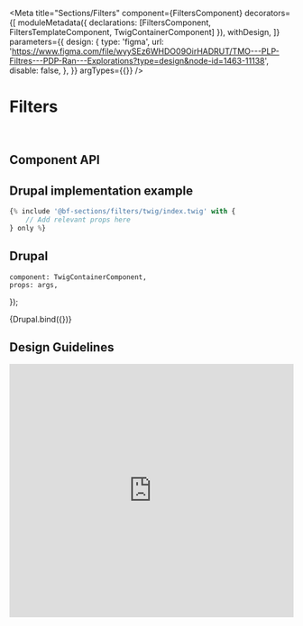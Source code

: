 
<Meta
    title="Sections/Filters"
    component={FiltersComponent}
    decorators={[
        moduleMetadata({ declarations: [FiltersComponent, FiltersTemplateComponent, TwigContainerComponent] }),
        withDesign,
    ]}
    parameters={{
        design: {
            type: 'figma',
            url: 'https://www.figma.com/file/wyySEz6WHDO09OirHADRUT/TMO---PLP-Filtres---PDP-Ran---Explorations?type=design&node-id=1463-11138',
            disable: false,
        },
    }}
    argTypes={{}}
/>

# Filters

<br />

## Component API

<ArgsTable of={FiltersComponent} />

## Drupal implementation example

```jsx
{% include '@bf-sections/filters/twig/index.twig' with {
    // Add relevant props here
} only %}
```

## Drupal

    component: TwigContainerComponent,
    props: args,
});

<Canvas withSource="none">
    <Story
        name="Drupal"
        height="300px"
        args={{
            elementPath: 'sections/filters/_doc/template.drupal',
            dataFilters: dataFilters,
        }}
    >
        {Drupal.bind({})}
    </Story>
</Canvas>

<!--
For now, Angular components ar not used, so it is hidden by default.

## Angular

  component: FiltersTemplateComponent,
  props: args,
});

<Canvas withSource='none'>
    <Story
        name='Angular'
        args={{
            label: 'Filters'
        }}
    >
        {Angular.bind({})}
    </Story>
</Canvas>

## Angular implementation example

Please, read the [Implementation Page](/?path=/docs/implementation-angular--page).
-->

## Design Guidelines

<iframe
    width="100%"
    height="450"
    src="https://www.figma.com/embed?embed_host=share&url=https%3A%2F%2Fwww.figma.com%2Ffile%2FwyySEz6WHDO09OirHADRUT%2FTMO---PLP-Filtres---PDP-Ran---Explorations%3Ftype%3Ddesign%26node-id%3D1463-11138&chrome=DOCUMENTATION"
    frameBorder="0"
    allowFullScreen
></iframe>
